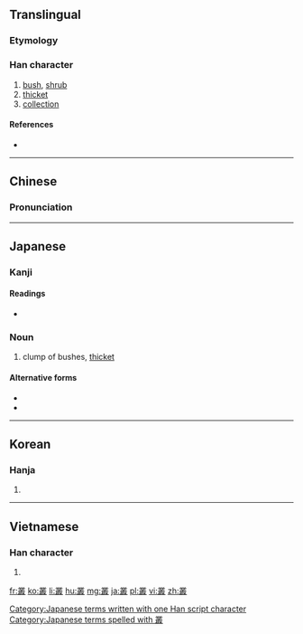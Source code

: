 {{also|丛}}
==Translingual==

===Etymology===
{{Han compound|丵|取|c1=s|c2=p|ls=psc}}

===Han character===
{{Han char|rn=29|rad=又|as=16|sn=18|four=32147|canj=TCTE|ids=⿱丵取}}

# [[bush]], [[shrub]]
# [[thicket]]
# [[collection]]

====References====
* {{Han ref|kx=0167.120|dkj=03220|dj=0379.080|hdz=10402.150|uh=53E2|ud=21474|bh=C24F|bd=49743}}

----

==Chinese==
{{zh-forms|s=丛}}

===Pronunciation===
{{zh-pron
|m=cóng
|c=cung4
|mc=y
|oc=y
|ma=
|cat=n
}}

----

==Japanese==

===Kanji===
{{ja-kanji|grade=|rs=又16}}

====Readings====
* {{ja-readings|on=[[そう]] (sō)|kun=[[くさむら]] (kusamura), [[むらがる]] (muragaru)}}

===Noun===
{{ja-noun|k|hira=くさむら|rom=kusamura}}

# clump of bushes, [[thicket]]

====Alternative forms====
* {{l|ja|草叢}}
* {{l|ja|草むら}}

[[Category:Japanese terms written with one Han script character]]
[[Category:Japanese terms spelled with 叢]]

----

==Korean==

===Hanja===
{{ko-hanja|hangeul=총|rv=chong|mr=ch'ong}}

# {{defn|lang=ko|sort=又16}}

----

==Vietnamese==

===Han character===
{{vi-hantu|[[tùng]], [[tòng]]|rs=又16}}

# {{defn|lang=vi|sort=又16}}

[[fr:叢]]
[[ko:叢]]
[[li:叢]]
[[hu:叢]]
[[mg:叢]]
[[ja:叢]]
[[pl:叢]]
[[vi:叢]]
[[zh:叢]]